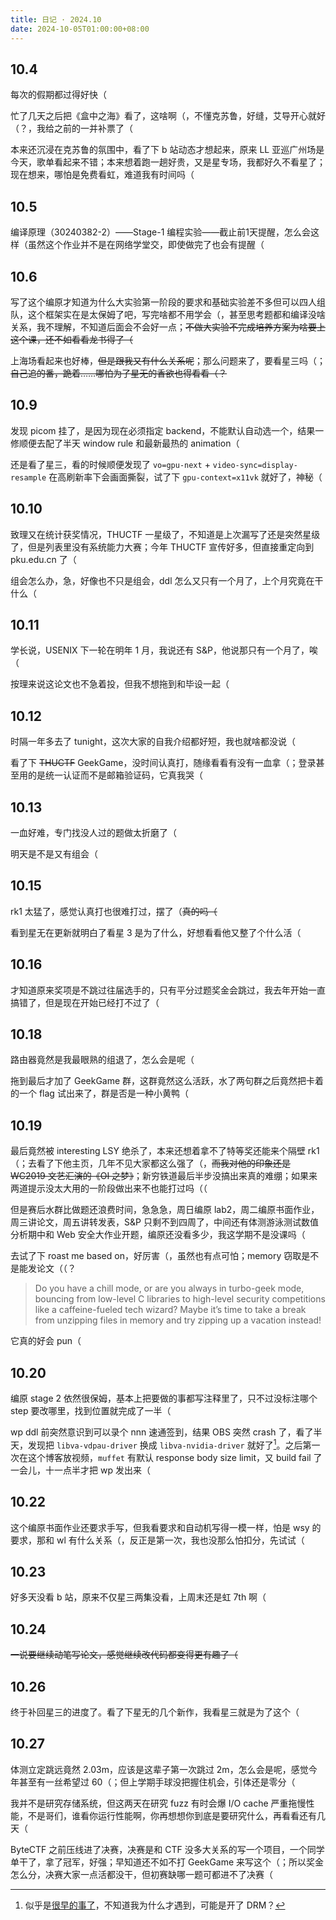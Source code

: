 ```yaml
---
title: 日记 · 2024.10
date: 2024-10-05T01:00:00+08:00
---
```


## 10.4

每次的假期都过得好快（

忙了几天之后把《盒中之海》看了，这啥啊（，不懂克苏鲁，好缝，艾导开心就好（？，我给之前的一并补票了（

本来还沉浸在克苏鲁的氛围中，看了下 b 站动态才想起来，原来 LL 亚巡广州场是今天，歌单看起来不错；本来想着跑一趟好贵，又是星专场，我都好久不看星了；现在想来，哪怕是免费看虹，难道我有时间吗（

## 10.5

编译原理（30240382-2）——Stage-1 编程实验——截止前1天提醒，怎么会这样（虽然这个作业并不是在网络学堂交，即使做完了也会有提醒（

## 10.6

写了这个编原才知道为什么大实验第一阶段的要求和基础实验差不多但可以四人组队，这个框架实在是太保姆了吧，写完啥都不用学会（，甚至思考题都和编译没啥关系，我不理解，不知道后面会不会好一点；~~不做大实验不完成培养方案为啥要上这个课，还不如看看龙书得了（~~

上海场看起来也好棒，~~但是跟我又有什么关系呢~~；那么问题来了，要看星三吗（；~~自己追的番，跪着……哪怕为了星无的香欲也得看看（？~~

## 10.9

发现 picom 挂了，是因为现在必须指定 backend，不能默认自动选一个，结果一修顺便去配了半天 window rule 和最新最热的 animation（

还是看了星三，看的时候顺便发现了 `vo=gpu-next` + `video-sync=display-resample` 在高刷新率下会画面撕裂，试了下 `gpu-context=x11vk` 就好了，神秘（

## 10.10

致理又在统计获奖情况，THUCTF 一星级了，不知道是上次漏写了还是突然星级了，但是列表里没有系统能力大赛；今年 THUCTF 宣传好多，但直接重定向到 pku.edu.cn 了（

组会怎么办，急，好像也不只是组会，ddl 怎么又只有一个月了，上个月究竟在干什么（

## 10.11

学长说，USENIX 下一轮在明年 1 月，我说还有 S&P，他说那只有一个月了，唉（

按理来说这论文也不急着投，但我不想拖到和毕设一起（

## 10.12

时隔一年多去了 tunight，这次大家的自我介绍都好短，我也就啥都没说（

看了下 ~~THUCTF~~ GeekGame，没时间认真打，随缘看看有没有一血拿（；登录甚至用的是统一认证而不是邮箱验证码，它真我哭（

## 10.13

一血好难，专门找没人过的题做太折磨了（

明天是不是又有组会（

## 10.15

rk1 太猛了，感觉认真打也很难打过，摆了（~~真的吗（~~

看到星无在更新就明白了看星 3 是为了什么，好想看看他又整了个什么活（

## 10.16

才知道原来奖项是不跳过往届选手的，只有平分过题奖金会跳过，我去年开始一直搞错了，但是现在开始已经打不过了（

## 10.18

路由器竟然是我最眼熟的组退了，怎么会是呢（

拖到最后才加了 GeekGame 群，这群竟然这么活跃，水了两句群之后竟然把卡着的一个 flag 试出来了，群是否是一种小黄鸭（

## 10.19

最后竟然被 interesting LSY 绝杀了，本来还想着拿不了特等奖还能来个隔壁 rk1（；去看了下他主页，几年不见大家都这么强了（，~~而我对他的印象还是 WC2019 文艺汇演的《OI 之梦》~~；新穷铁道最后半步没搞出来真的难绷；如果来两道提示没太大用的一阶段做出来不也能打过吗（（

但是赛后水群比做题还浪费时间，急急急，周日编原 lab2，周二编原书面作业，周三讲论文，周五讲转发表，S&P 只剩不到四周了，中间还有体测游泳测试数值分析期中和 Web 安全大作业开题，编原还没看多少，我这学期不是没课吗（

去试了下 roast me based on，好厉害（，虽然也有点可怕；memory 窃取是不是能发论文（（？

> Do you have a chill mode, or are you always in turbo-geek mode, bouncing from low-level C libraries to high-level security competitions like a caffeine-fueled tech wizard? Maybe it’s time to take a break from unzipping files in memory and try zipping up a vacation instead!

它真的好会 pun（

## 10.20

编原 stage 2 依然很保姆，基本上把要做的事都写注释里了，只不过没标注哪个 step 要改哪里，找到位置就完成了一半（

wp ddl 前突然意识到可以录个 nnn 速通签到，结果 OBS 突然 crash 了，看了半天，发现把 `libva-vdpau-driver` 换成 `libva-nvidia-driver` 就好了[^obs-vdpau]。之后第一次在这个博客放视频，`muffet` 有默认 response body size limit，又 build fail 了一会儿，十一点半才把 wp 发出来（

[^obs-vdpau]: 似乎是[很早的事了](https://github.com/obsproject/obs-studio/issues/8056)，不知道我为什么才遇到，可能是开了 DRM？

## 10.22

这个编原书面作业还要求手写，但我看要求和自动机写得一模一样，怕是 wsy 的要求，那和 wl 有什么关系（，反正是第一次，我也没那么怕扣分，先试试（

## 10.23

好多天没看 b 站，原来不仅星三两集没看，上周末还是虹 7th 啊（

## 10.24

~~一说要继续动笔写论文，感觉继续改代码都变得更有趣了（~~

## 10.26

终于补回星三的进度了。看了下星无的几个新作，我看星三就是为了这个（

## 10.27

体测立定跳远竟然 2.03m，应该是这辈子第一次跳过 2m，怎么会是呢，感觉今年甚至有一丝希望过 60（；但上学期手球没把握住机会，引体还是零分（

我并不是研究存储系统，但这两天在研究 fuzz 有时会爆 I/O cache 严重拖慢性能，不是哥们，谁看你运行性能啊，你再想想你到底是要研究什么，再看看还有几天（

ByteCTF 之前压线进了决赛，决赛是和 CTF 没多大关系的写一个项目，一个同学单干了，拿了冠军，好强；早知道还不如不打 GeekGame 来写这个（；所以奖金怎么分，决赛大家一点活都没干，但初赛缺哪一题可都进不了决赛（

